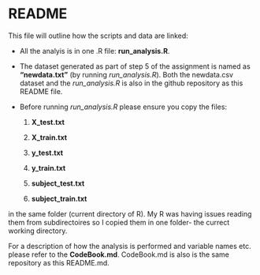 # README

This file will outline how the scripts and data are linked:

- All the analyis is in one .R file: **run_analysis.R**. 

- The dataset generated as part of step 5 of the assignment is named as **"newdata.txt"** (by running *run_analysis.R*). Both the newdata.csv dataset and the *run_analysis.R* is also in the github repository as this README file. 

- Before running *run_analysis.R* please ensure you copy the files:

  1.  **X_test.txt**

  2.  **X_train.txt**
  
  3.  **y_test.txt**
  
  4.  **y_train.txt**
  
  5.  **subject_test.txt**
  
  6.  **subject_train.txt**

in the same folder (current directory of R). My R was having issues reading them from subdirectoires so I copied them in one folder- the currect working directory.

For a description of how the analysis is performed and variable names etc. please refer to the **CodeBook.md**. CodeBook.md is also is the same repository as this README.md.



